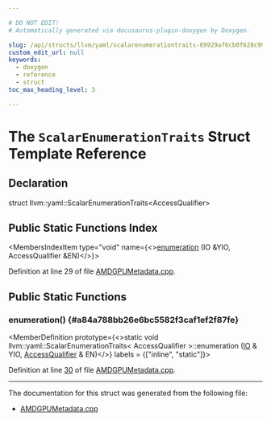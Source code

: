 ```yaml
---

# DO NOT EDIT!
# Automatically generated via docusaurus-plugin-doxygen by Doxygen.

slug: /api/structs/llvm/yaml/scalarenumerationtraits-69929af6cb0f628c9906d0c2676a45ca
custom_edit_url: null
keywords:
  - doxygen
  - reference
  - struct
toc_max_heading_level: 3

---
```





# The `ScalarEnumerationTraits` Struct Template Reference

<DoxygenPage pluginConfig={pluginConfig}>



## Declaration

<CodeBlock>struct llvm::yaml::ScalarEnumerationTraits&lt;AccessQualifier&gt;</CodeBlock>

## Public Static Functions Index

<MembersIndex>

<MembersIndexItem
  type="void"
  name={<><a href="#a84a788bb26e6bc5582f3caf1ef2f87fe">enumeration</a> (IO &amp;YIO, AccessQualifier &amp;EN)</>}>
</MembersIndexItem>

</MembersIndex>


Definition at line 29 of file <a href="/docs/api/files/lib/lib/support/amdgpumetadata-cpp">AMDGPUMetadata.cpp</a>.

<SectionDefinition>

## Public Static Functions

### enumeration() {#a84a788bb26e6bc5582f3caf1ef2f87fe}

<MemberDefinition
  prototype={<>static void llvm::yaml::ScalarEnumerationTraits&lt; AccessQualifier &gt;::enumeration (<a href="/docs/api/classes/llvm/yaml/io">IO</a> &amp; YIO, <a href="/docs/api/namespaces/llvm/amdgpu/hsamd/#af0a4ac1832ff2fc3a881f851028632c5">AccessQualifier</a> &amp; EN)</>}
  labels = {["inline", "static"]}>

Definition at line <a href="/docs/api/files/lib/lib/support/amdgpumetadata-cpp/#l00030">30</a> of file <a href="/docs/api/files/lib/lib/support/amdgpumetadata-cpp">AMDGPUMetadata.cpp</a>.
</MemberDefinition>

</SectionDefinition>

<hr/>

The documentation for this struct was generated from the following file:

<ul>
<li><a href="/docs/api/files/lib/lib/support/amdgpumetadata-cpp">AMDGPUMetadata.cpp</a></li>
</ul>

</DoxygenPage>
